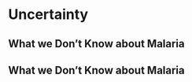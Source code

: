 # Uncertainty {#ch-uncertainty}

## What we Don't Know about Malaria 

## What we Don't Know about Malaria 